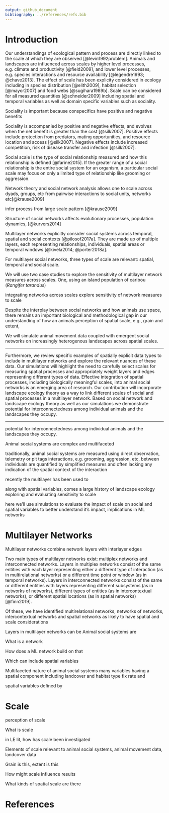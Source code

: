 ```yaml
---
output: github_document
bibliography: ../references/refs.bib
---
```


# Introduction

<!-- ### Landscape spatial scale -->
Our understandings of ecological pattern and process are directly linked to the scale at which they are observed [@levin1992problem]. Animals and landscapes are influenced across scales by higher level processes, e.g. climate and productivity [@field2009], and lower level processes, e.g. species interactions and resource availability [@legendre1993; @chave2013]. The effect of scale has been explicity considered in ecology including in species distribution [@elith2009], habitat selection [@mayor2007] and food webs [@sugihara1989b]. Scale can be considered for all measured quantities [@schneider2009] including spatial and temporal variables as well as domain specific variables such as sociality.


<!-- observational scales of landscapes do not necessarily correspond to the "scale of effect" of species-landscape relationships, or the scale at which there is the strongest relationship [@jackson2015]-->

<!-- the scales that influence animals and the patterns of their landscapes may be disjoint [@chave2013].  -->

<!-- observers bias their perspective when selecting a scale,often unknowingly or without considering the implications [@allen2015].  -->

<!-- Spatial scale is a central consideration in the way we understand landscape ecology and animal space use.  -->



<!-- ### Social proximity scale 
sociality exists 
-->
Sociality is important because conspecifics have positive and negative benefits




Sociality is accompanied by positive and negative effects, and evolves when the net benefit is greater than the cost [@silk2007]. Positive effects include protection from predators, mating opportunities, and resource location and access [@silk2007]. Negative effects include increased competition, risk of disease transfer and infection [@silk2007].


Social scale is the type of social relationship measured and how this relationship is defined [@farine2015]. If the greater range of a social relationship is the entire social system for an organism, a particular social scale may focus on only a limited type of relationship like grooming or aggression. 

<!-- ### Regular networks
* SNA significant outcomes
-->
Network theory and social network analysis allows one to scale across dyads, groups, etc from pairwise interactions to social units, networks etc[@krause2009]

infer process from large scale pattern [@krause2009]


Structure of social networks affects evolutionary processes, population dynamics, [@kurvers2014]





<!-- ### Multilayer networks
used across disciplines
-->
Multilayer networks explicitly consider social systems across temporal, spatial and social contexts [@pilosof2017a]. They are made up of multiple layers, each representing relationships, individuals, spatial areas or temporal windows [@kivela2014; @porter2018a]. <!--GENERALLY INTERESTING Recently used in animal behaviour studies, multilayer networks have the potential to better characterize complex social systems [@silk2018a; @finn2019].-->


For multilayer social networks, three types of scale are relevant: spatial, temporal and social scale.

<!-- ### Case study 
deer
fogo caribou
-->
We will use two case studies to explore the sensitivity of multilayer network measures across scales. One, using an island population of caribou (*Rangifer tarandus*)



integrating networks across scales
explore sensitivity of network measures to scale



Despite the interplay between social networks and how animals use space, there remains an important biological and methodological gap in our understanding of how an animals perception of spatial scale, e.g., grain and extent, 

We will simulate animal movement data coupled with emergent social networks on increasingly heterogenous landscapes across spatial scales. 


---




Furthermore, we review specific examples of spatially explicit data types to include in multilayer networks and explore the relevant nuances of these data. Our simulations will highlight the need to carefully select scales for measuring spatial processes and appropriately weight layers and edges representing different types of data. Effective integration of spatial processes, including biologically meaningful scales, into animal social networks is an emerging area of research. Our contribution will incorporate landscape ecology theory as a way to link different scales of social and spatial processes in a multilayer network. Based on social network and landscape ecology theory as well as our simulations we demonstrate potential for interconnectedness among individual animals and the landscapes they occupy.



---





potential for interconnectedness among individual animals and the landscapes they occupy.


Animal social systems are complex and multifaceted

traditionally, animal social systems are measured using direct observation, telemetry or pit tags
interactions, e.g. grooming, aggression, etc,  between individuals are quantified by simplified measures 
and often lacking any indication of the spatial context of the interaction

recently the multilayer has been used to 

along with spatial variables, comes a large history of landscape ecology exploring and evaluating sensitivity to scale


here we'll use simulations to evaluate the impact of scale on social and spatial variables 
to better understand it's impact, implications in ML networks





# Multilayer Networks
Multilayer networks combine network layers with interlayer edges

Two main types of multilayer networks exist: multiplex networks and interconnected networks. Layers in multiplex networks consist of the same entities with each layer representing either a different type of interaction (as in multirelational networks) or a different time point or window (as in temporal networks). Layers in interconnected networks consist of the same or different entities with layers representing different subsystems (as in networks of networks), different types of entities (as in intercontextual networks), or different spatial locations (as in spatial networks) [@finn2019]. 

Of these, we have identified multirelational networks, networks of networks, intercontextual networks and spatial networks as likely to have spatial and scale considerations


Layers in multilayer networks can be
Animal social systems are 

What is a network

How does a ML network build on that

Which can include spatial variables


Multifaceted nature of animal social systems 
many variables having a spatial component
including landcover and habitat type
fix rate and 

spatial variables defined by 





# Scale
perception of scale




What is scale

in LE lit, how has scale been investigated

Elements of scale relevant to animal social systems, animal movement data, landcover data

Grain is this, extent is this

How might scale influence results

What kinds of spatial scale are there




# References

